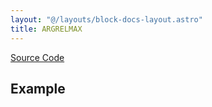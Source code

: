 ```yaml
---
layout: "@/layouts/block-docs-layout.astro"
title: ARGRELMAX
---
```



<PythonDocsDisplay docstring={docstring} />

[Source Code](https://github.com/flojoy-ai/blocks/blob/main/blocks/SCIPY/SIGNAL/ARGRELMAX/ARGRELMAX.py)

## Example
